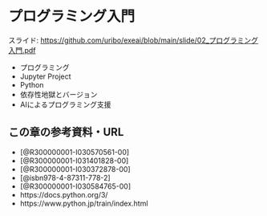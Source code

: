 # プログラミング入門

スライド: [https://github.com/uribo/exeai/blob/main/slide/02_プログラミング入門.pdf](https://github.com/uribo/exeai/blob/main/slide/02_プログラミング入門.pdf)

- プログラミング
- Jupyter Project
- Python
- 依存性地獄とバージョン
- AIによるプログラミング支援

## この章の参考資料・URL

- [@R300000001-I030570561-00]
- [@R300000001-I031401828-00]
- [@R300000001-I030372878-00]
- [@isbn978-4-87311-778-2]
- [@R300000001-I030584765-00]
- https://docs.python.org/3/
- https://www.python.jp/train/index.html
